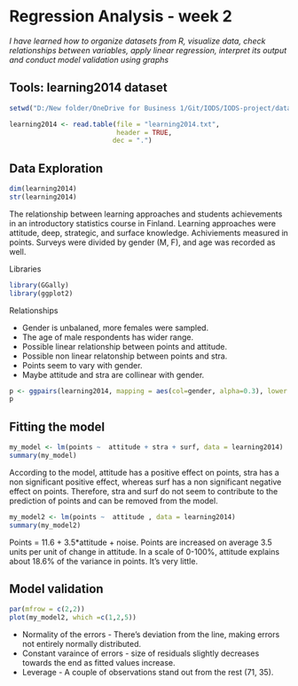 # Regression Analysis - week 2

*I have learned how to organize datasets from R, visualize data, check relationships between variables, apply linear regression, interpret its output and conduct model validation using graphs*

## Tools: learning2014 dataset
```r
setwd("D:/New folder/OneDrive for Business 1/Git/IODS/IODS-project/data")

learning2014 <- read.table(file = "learning2014.txt",
                           header = TRUE,
                          dec = ".")
```

## Data Exploration 
```r
dim(learning2014)
str(learning2014)
```

The relationship between learning approaches and students achievements in an introductory statistics course in Finland. Learning approaches were attitude, deep, strategic, and surface knowledge. Achiviements measured in points. Surveys were divided by gender (M, F), and age was recorded as well.

Libraries
```r
library(GGally)
library(ggplot2)
```

Relationships

- Gender is unbalaned, more females were sampled. 
- The age of male respondents has wider range.
- Possible linear relationship between points and attitude.
- Possible non linear relatonship between points and stra.
- Points seem to vary with gender.
- Maybe attitude and stra are collinear with gender.


```r
p <- ggpairs(learning2014, mapping = aes(col=gender, alpha=0.3), lower = list(combo = wrap("facethist", bins = 20)))
p
```


## Fitting the model
```r
my_model <- lm(points ~  attitude + stra + surf, data = learning2014)
summary(my_model)
```

According to the model, attitude has a positive effect on points, stra has a non significant positive effect, whereas surf has a non significant negative effect on points. Therefore, stra and surf do not seem to contribute to the prediction of points and can be removed from the model.

```r
my_model2 <- lm(points ~  attitude , data = learning2014)
summary(my_model2)
```

Points = 11.6 + 3.5*attitude + noise.
Points are increased on average 3.5 units per unit of change in attitude.
In a scale of 0-100%, attitude explains about 18.6% of the variance in points. It's very little.

## Model validation
```r
par(mfrow = c(2,2))
plot(my_model2, which =c(1,2,5))
```

- Normality of the errors - There's deviation from the line, making errors not entirely normally distributed.
- Constant varaince of errors - size of residuals slightly decreases towards the end as fitted values increase.
- Leverage - A couple of observations stand out from the rest (71, 35).



